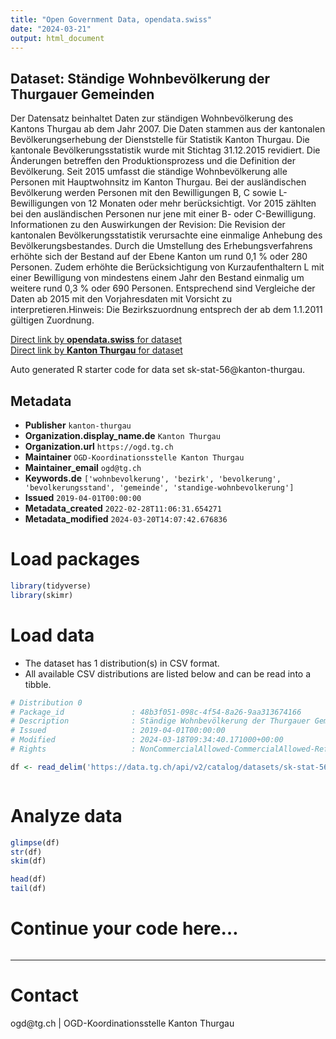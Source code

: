 ```yaml
---
title: "Open Government Data, opendata.swiss"
date: "2024-03-21"
output: html_document
---
```


## Dataset: Ständige Wohnbevölkerung der Thurgauer Gemeinden

Der Datensatz beinhaltet Daten zur ständigen Wohnbevölkerung des Kantons Thurgau ab dem Jahr 2007. 
Die Daten stammen aus der kantonalen Bevölkerungserhebung der Dienststelle für Statistik Kanton Thurgau. Die kantonale Bevölkerungsstatistik wurde mit Stichtag 31.12.2015 revidiert. Die Änderungen betreffen den Produktionsprozess und die Definition der Bevölkerung. Seit 2015 umfasst die ständige Wohnbevölkerung alle Personen mit Hauptwohnsitz im Kanton Thurgau. Bei der ausländischen Bevölkerung werden Personen mit den Bewilligungen B, C sowie L-Bewilligungen von 12 Monaten oder mehr berücksichtigt. Vor 2015 zählten bei den ausländischen Personen nur jene mit einer B- oder C-Bewilligung. Informationen zu den Auswirkungen der Revision: Die Revision der kantonalen Bevölkerungsstatistik verursachte eine einmalige Anhebung des Bevölkerungsbestandes. Durch die Umstellung des Erhebungsverfahrens erhöhte sich der Bestand auf der Ebene Kanton um rund 0,1 % oder 280 Personen. Zudem erhöhte die Berücksichtigung von Kurzaufenthaltern L mit einer Bewilligung von mindestens einem Jahr den Bestand einmalig um weitere rund 0,3 % oder 690 Personen. Entsprechend sind Vergleiche der Daten ab 2015 mit den Vorjahresdaten mit Vorsicht zu interpretieren.Hinweis: Die Bezirkszuordnung entsprech der ab dem 1.1.2011 gültigen Zuordnung.

[Direct link by **opendata.swiss** for dataset](https://opendata.swiss/de/dataset/standige-wohnbevolkerung-der-thurgauer-gemeinden)<br>
[Direct link by **Kanton Thurgau** for dataset](https://data.tg.ch/explore/dataset/sk-stat-56/)

Auto generated R starter code for data set sk-stat-56@kanton-thurgau.

## Metadata

- **Publisher** `kanton-thurgau`
- **Organization.display_name.de** `Kanton Thurgau`
- **Organization.url** `https://ogd.tg.ch`
- **Maintainer** `OGD-Koordinationsstelle Kanton Thurgau`
- **Maintainer_email** `ogd@tg.ch`
- **Keywords.de** `['wohnbevolkerung', 'bezirk', 'bevolkerung', 'bevolkerungsstand', 'gemeinde', 'standige-wohnbevolkerung']`
- **Issued** `2019-04-01T00:00:00`
- **Metadata_created** `2022-02-28T11:06:31.654271`
- **Metadata_modified** `2024-03-20T14:07:42.676836`


# Load packages

```r

library(tidyverse)
library(skimr)

```

# Load data

-   The dataset has 1 distribution(s) in CSV format.
-   All available CSV distributions are listed below and can be read into a tibble.

```r

# Distribution 0
# Package_id               : 48b3f051-098c-4f54-8a26-9aa313674166
# Description              : Ständige Wohnbevölkerung der Thurgauer Gemeinden (csv)
# Issued                   : 2019-04-01T00:00:00
# Modified                 : 2024-03-18T09:34:40.171000+00:00
# Rights                   : NonCommercialAllowed-CommercialAllowed-ReferenceRequired

df <- read_delim('https://data.tg.ch/api/v2/catalog/datasets/sk-stat-56/exports/csv')



```

# Analyze data

```r

glimpse(df)
str(df)
skim(df)

head(df)
tail(df)

```

# Continue your code here...

```r

```

------------------------------------------------------------------------

# Contact

ogd@tg.ch | OGD-Koordinationsstelle Kanton Thurgau
